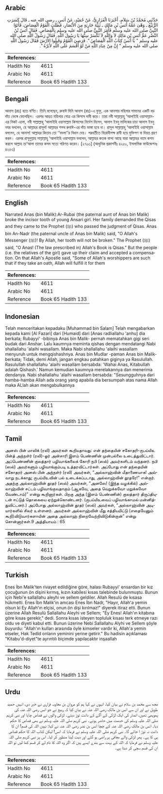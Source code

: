 ## Arabic


<div dir="rtl" lang="ar" style={{fontSize:'larger',backgroundColor:'#f8f9fa',padding:20}}>
حَدَّثَنِي مُحَمَّدُ بْنُ سَلاَمٍ، أَخْبَرَنَا الْفَزَارِيُّ، عَنْ حُمَيْدٍ، عَنْ أَنَسٍ ـ رضى الله عنه ـ قَالَ كَسَرَتِ الرُّبَيِّعُ ـ وَهْىَ عَمَّةُ أَنَسِ بْنِ مَالِكٍ ـ ثَنِيَّةَ جَارِيَةٍ مِنَ الأَنْصَارِ، فَطَلَبَ الْقَوْمُ الْقِصَاصَ، فَأَتَوُا النَّبِيَّ صلى الله عليه وسلم فَأَمَرَ النَّبِيُّ صلى الله عليه وسلم بِالْقِصَاصِ‏.‏ فَقَالَ أَنَسُ بْنُ النَّضْرِ عَمُّ أَنَسِ بْنِ مَالِكٍ لاَ وَاللَّهِ لاَ تُكْسَرْ سِنُّهَا يَا رَسُولَ اللَّهِ‏.‏ فَقَالَ رَسُولُ اللَّهِ صلى الله عليه وسلم ‏"‏ يَا أَنَسُ كِتَابُ اللَّهِ الْقِصَاصُ ‏"‏‏.‏ فَرَضِيَ الْقَوْمُ وَقَبِلُوا الأَرْشَ فَقَالَ رَسُولُ اللَّهِ صلى الله عليه وسلم ‏"‏ إِنَّ مِنْ عِبَادِ اللَّهِ مَنْ لَوْ أَقْسَمَ عَلَى اللَّهِ لأَبَرَّهُ ‏"‏‏.‏
</div>
<div style={{backgroundColor:'#f8f9fa',padding:20, marginBottom: 10}}><table> <thead> <tr> <th>References:</th> <th></th> </tr> </thead> <tbody><tr><td>Hadith No</td><td>4611</td></tr><tr><td>Arabic No</td><td>4611</td></tr><tr><td>Reference</td><td>Book 65 Hadith 133</td></tr></tbody></table></div>

## Bengali


<div dir="ltr" lang="bn" style={{fontSize:'larger',backgroundColor:'#f8f9fa',padding:20}}>
আনাস (রাঃ) হতে বর্ণিত। তিনি বলেছেন, রুবাঈ যিনি আনাস (রাঃ)-এ ফুফু, এক আনসার মহিলার সামনের একটি বড় দাঁত ভেঙ্গে ফেলেছিল। এরপর আহত মহিলার গোত্র এর কিসাস দাবী করে। তারা নবী সাল্লাল্লাহু ‘আলাইহি ওয়াসাল্লাম-এর নিকট এলো, নবী সাল্লাল্লাহু ‘আলাইহি ওয়াসাল্লাম কিসাসের নির্দেশ দিলেন, আনাস ইবনু মালিকের চাচা আনাস ইবনু নযর বললেন, হে আল্লাহর রাসূল! আল্লাহর শপথ রুবাঈ-এর দাঁত ভাঙ্গা হবে না। রাসূল সাল্লাল্লাহু ‘আলাইহি ওয়াসাল্লাম বললেন, হে আনাস! আল্লাহর কিতাব তো ‘‘বদলা’’র বিধান দেয়। পরবর্তীতে বিরোধীপক্ষ রাযী হয়ে মুক্তিপণ বা দিয়ত গ্রহণ করল। এরপর রাসূলুল্লাহ সাল্লাল্লাহু ‘আলাইহি ওয়াসাল্লাম বললেন, আল্লাহর কতক বান্দা আছে যারা আল্লাহর নামে কসম করলে আল্লাহ তা‘আলা তাদের কসম সত্যে পরিণত করেন। [২৭০৩] (আধুনিক প্রকাশনীঃ ৪২৫০, ইসলামিক ফাউন্ডেশনঃ ৪২৫৩)
</div>
<div style={{backgroundColor:'#f8f9fa',padding:20, marginBottom: 10}}><table> <thead> <tr> <th>References:</th> <th></th> </tr> </thead> <tbody><tr><td>Hadith No</td><td>4611</td></tr><tr><td>Arabic No</td><td>4611</td></tr><tr><td>Reference</td><td>Book 65 Hadith 133</td></tr></tbody></table></div>

## English


<div dir="ltr" lang="en" style={{fontSize:'larger',backgroundColor:'#f8f9fa',padding:20}}>
Narrated Anas (bin Malik):Ar-Rubai (the paternal aunt of Anas bin Malik) broke the incisor tooth of young Ansari girl. Her family demanded the Qisas and they came to the Prophet (ﷺ) who passed the judgment of Qisas. Anas bin An-Nadr (the paternal uncle of Anas bin Malik) said, "O Allah's Messenger (ﷺ)! By Allah, her tooth will not be broken." The Prophet (ﷺ) said, "O Anas! (The law prescribed in) Allah's Book is Qisas." But the people (i.e. the relatives of the girl) gave up their claim and accepted a compensation. On that Allah's Apostle said, "Some of Allah's worshippers are such that if they take an oath, Allah will fulfill it for them
</div>
<div style={{backgroundColor:'#f8f9fa',padding:20, marginBottom: 10}}><table> <thead> <tr> <th>References:</th> <th></th> </tr> </thead> <tbody><tr><td>Hadith No</td><td>4611</td></tr><tr><td>Arabic No</td><td>4611</td></tr><tr><td>Reference</td><td>Book 65 Hadith 133</td></tr></tbody></table></div>

## Indonesian


<div dir="ltr" lang="id" style={{fontSize:'larger',backgroundColor:'#f8f9fa',padding:20}}>
Telah menceritakan kepadaku [Muhammad bin Salam] Telah mengabarkan kepada kami [Al Fazari] dari [Humaid] dari [Anas radliallahu 'anhu] dia berkata; Rubayyi' -bibinya Anas bin Malik- pernah mematahkan gigi seri budak dari Anshar. Lalu kaumnya meminta qishas dengan mendatangi Nabi shallallahu 'alaihi wasallam. Maka Nabi shallallahu 'alaihi wasallam menyuruh untuk mengqishashnya. Anas bin Mudlar -paman Anas bin Malik- berkata; Tidak, demi Allah, jangan engkau patahkan giginya ya Rasulullah. Rasulullah shallallahu 'alaihi wasallam bersabda: 'Wahai Anas, Kitabullah adalah Qishash.' Namun kemudian kaumnya merelakannya dan menerima dendanya. Nabi shallallahu 'alaihi wasallam bersabda: "Sesungguhnya dari hamba-hamba Allah ada orang yang apabila dia bersumpah atas nama Allah maka ALlah akan mengabulkannya
</div>
<div style={{backgroundColor:'#f8f9fa',padding:20, marginBottom: 10}}><table> <thead> <tr> <th>References:</th> <th></th> </tr> </thead> <tbody><tr><td>Hadith No</td><td>4611</td></tr><tr><td>Arabic No</td><td>4611</td></tr><tr><td>Reference</td><td>Book 65 Hadith 133</td></tr></tbody></table></div>

## Tamil


<div dir="ltr" lang="ta" style={{fontSize:'larger',backgroundColor:'#f8f9fa',padding:20}}>
அனஸ் பின் மாலிக் (ரலி) அவர்கள் கூறியதாவது: என் தந்தையின் சகோதரி-ருபய்யிஉ பின்த் அந்நள்ர் (ரலி)-ஓர் அன்சாரி இளம் பெண்ணின் முன்பல்லை உடைத்துவிட்டார். அப்பெண்ணின் குலத்தார் பழிவாங்கலைக் கோரி நபி (ஸல்) அவர்களிடம் வந்தனர். நபி (ஸல்) அவர்களும் பழிவாங்கும்படி உத்தரவிட்டார்கள். அப்போது என் தந்தையின் சகோதரர் அனஸ் பின் அந்நள்ர் (ரலி) அவர்கள், “அல்லாஹ்வின் மீதாணையாக! அவ்வாறு நடக்காது; ருபய்யிஉவின் பல் உடைக்கப்படாது, அல்லாஹ்வின் தூதரே!” என்றார். அதற்கு அல்லாஹ்வின் தூதர் (ஸல்) அவர்கள், “அனஸே! (இந்த வழக்கில்) அல்லாஹ்வின் சட்டம் பழிவாங்குவதாகும் (ஆகவே, அதை வெறுக்கவோ மறுக்கவோ வேண்டாம்)” என்று கூறினார்கள். பிறகு அந்த (இளம் பெண்ணின்) குலத்தார் திருப்தியுடன் ஈட்டுத் தொகையை ஏற்றுக்கொண்டனர். (ருபய்யிஉவைப் பழிவாங்காமல் மன்னித்துவிட்டனர்.) அப்போது அல்லாஹ்வின் தூதர் (ஸல்) அவர்கள், “அல்லாஹ்வின் அடியார்களில் சிலர் உள்ளனர். அவர்கள் அல்லாஹ்வின் மீது சத்தியமிட்டு (எதையேனும் கூறி)விடுவார்களாயின் அதை அல்லாஹ் நிறைவேற்றிவிடுகின்றான்” என்று சொன்னார்கள்.9 அத்தியாயம் : 65
</div>
<div style={{backgroundColor:'#f8f9fa',padding:20, marginBottom: 10}}><table> <thead> <tr> <th>References:</th> <th></th> </tr> </thead> <tbody><tr><td>Hadith No</td><td>4611</td></tr><tr><td>Arabic No</td><td>4611</td></tr><tr><td>Reference</td><td>Book 65 Hadith 133</td></tr></tbody></table></div>

## Turkish


<div dir="ltr" lang="tr" style={{fontSize:'larger',backgroundColor:'#f8f9fa',padding:20}}>
Enes İbn Malik'ten rivayet edildiğine göre, halası Rubayyi' ensardan bir kız çocuğunun ön dişini kırmış, kızın kabilesi kısas talebinde bulunmuştu. Bunun için Nebi'e sallallahu aleyhi ve sellem geldiler. Allah Resulü de kısasa hükmetti. Enes İbn Malik'in amcası Enes İbn Nadr, "Hayır, Allah'a yemin olsun ki Ey Allah'ın elçisi, onun ön dişi kırılmaz!" diyerek itiraz etti. Bunun üzerine Allah Resulü Sallallahu Aleyhi ve Sellem; "Ey Enes! Allah'ın kitabına göre kısas gerekir," dedi. Sonra kısas isteyen topluluk kısası terk etmeye razı oldu ve diyeti kabul etti. Bunun üzerine Nebi Sallallahu Alyhi ve Sellem şöyle buyurdu: "Allah'ın kulları arasında öyle kimseler vardır ki, Allah'a yemin etseler, Hak Tedld onların yeminini yerine getirir." Bu hadisin açıklaması "Kitabu'd-diyet"te ayrıntılı biçimde yapılacaktır inşaallah
</div>
<div style={{backgroundColor:'#f8f9fa',padding:20, marginBottom: 10}}><table> <thead> <tr> <th>References:</th> <th></th> </tr> </thead> <tbody><tr><td>Hadith No</td><td>4611</td></tr><tr><td>Arabic No</td><td>4611</td></tr><tr><td>Reference</td><td>Book 65 Hadith 133</td></tr></tbody></table></div>

## Urdu


<div dir="rtl" lang="ur" style={{fontSize:'larger',backgroundColor:'#f8f9fa',padding:20}}>
مجھ سے محمد بن سلام نے بیان کیا، انہوں نے کہا ہم کو مروان بن معاویہ فزاری نے خبر دی، انہیں حمید طویل نے اور ان سے انس بن مالک رضی اللہ عنہ نے بیان کیا کہ ربیع نے جو انس رضی اللہ عنہ کی پھوپھی تھیں، انصار کی ایک لڑکی کے آگے کے دانت توڑ دیئے۔ لڑکی والوں نے قصاص چاہا اور نبی کریم صلی اللہ علیہ وسلم کی خدمت میں حاضر ہوئے۔ نبی کریم صلی اللہ علیہ وسلم نے بھی قصاص کا حکم دیا۔ انس بن مالک رضی اللہ عنہ کے چچا انس بن نضر رضی اللہ عنہ نے کہا: نہیں اللہ کی قسم! ان کا دانت نہ توڑ ا جائے گا۔ نبی کریم صلی اللہ علیہ وسلم نے فرمایا کہ انس! لیکن کتاب اللہ کا حکم قصاص ہی کا ہے۔ پھر لڑکی والے معافی پر راضی ہو گئے اور دیت لینا منظور کر لیا۔ اس پر نبی کریم صلی اللہ علیہ وسلم نے فرمایا کہ اللہ کے بہت سے بندے ایسے ہیں کہ اگر وہ اللہ کا نام لے کر قسم کھا لیں تو اللہ ان کی قسم سچی کر دیتا ہے۔
</div>
<div style={{backgroundColor:'#f8f9fa',padding:20, marginBottom: 10}}><table> <thead> <tr> <th>References:</th> <th></th> </tr> </thead> <tbody><tr><td>Hadith No</td><td>4611</td></tr><tr><td>Arabic No</td><td>4611</td></tr><tr><td>Reference</td><td>Book 65 Hadith 133</td></tr></tbody></table></div>